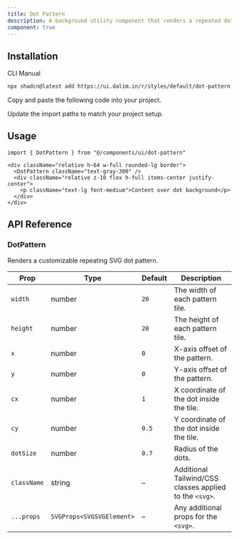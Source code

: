 ```yaml
---
title: Dot Pattern
description: A background utility component that renders a repeated dot pattern using SVG `<pattern>`. Useful for decorative backgrounds or UI sections.
component: true 
---
```


<ComponentPreview
  name="dot-pattern-default"
  className="[&_.preview>[data-orientation=vertical]]:sm:max-w-[90%] **:[.preview]:min-h-[300px]"
  description="A customizable SVG dot pattern background."
  align="start"
/>

<ComponentPreview
  name="dot-pattern-custom"
  className="[&_.preview>[data-orientation=vertical]]:sm:max-w-[90%] **:[.preview]:min-h-[300px]"
  description="A customizable SVG dot pattern background."
  align="start"
/>


## Installation

<CodeTabs>

<TabsList>
  <TabsTrigger value="cli">CLI</TabsTrigger>
  <TabsTrigger value="manual">Manual</TabsTrigger>
</TabsList>

<TabsContent value="cli">

```bash
npx shadcn@latest add https://ui.dalim.in/r/styles/default/dot-pattern.json
```

</TabsContent>

<TabsContent value="manual">

<Steps>

<Step>Copy and paste the following code into your project.</Step>

<ComponentSource name="dot-pattern" title="components/ui/dot-pattern.tsx" />

<Step>Update the import paths to match your project setup.</Step>

</Steps>

</TabsContent>

</CodeTabs>

## Usage

```tsx showLineNumbers
import { DotPattern } from "@/components/ui/dot-pattern"
```

```tsx showLineNumbers
<div className="relative h-64 w-full rounded-lg border">
  <DotPattern className="text-gray-300" />
  <div className="relative z-10 flex h-full items-center justify-center">
    <p className="text-lg font-medium">Content over dot background</p>
  </div>
</div>
```

## API Reference

### DotPattern

Renders a customizable repeating SVG dot pattern.

| Prop        | Type     | Default | Description |
|-------------|----------|---------|-------------|
| `width`     | number   | `20`    | The width of each pattern tile. |
| `height`    | number   | `20`    | The height of each pattern tile. |
| `x`         | number   | `0`     | X-axis offset of the pattern. |
| `y`         | number   | `0`     | Y-axis offset of the pattern. |
| `cx`        | number   | `1`     | X coordinate of the dot inside the tile. |
| `cy`        | number   | `0.5`   | Y coordinate of the dot inside the tile. |
| `dotSize`   | number   | `0.7`   | Radius of the dots. |
| `className` | string   | –       | Additional Tailwind/CSS classes applied to the `<svg>`. |
| `...props`  | `SVGProps<SVGSVGElement>` | – | Any additional props for the `<svg>`. |

